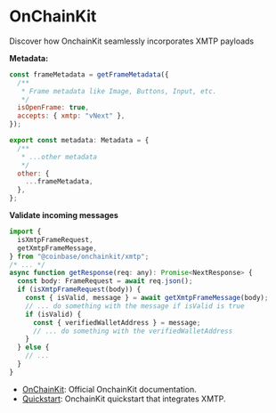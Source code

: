 # OnChainKit

Discover how OnchainKit seamlessly incorporates XMTP payloads

**Metadata:**

```jsx
const frameMetadata = getFrameMetadata({
  /**
   * Frame metadata like Image, Buttons, Input, etc.
   */
  isOpenFrame: true,
  accepts: { xmtp: "vNext" },
});

export const metadata: Metadata = {
  /**
   * ...other metadata
   */
  other: {
    ...frameMetadata,
  },
};
```

**Validate incoming messages**

```jsx
import {
  isXmtpFrameRequest,
  getXmtpFrameMessage,
} from "@coinbase/onchainkit/xmtp";
/* ... */
async function getResponse(req: any): Promise<NextResponse> {
  const body: FrameRequest = await req.json();
  if (isXmtpFrameRequest(body)) {
    const { isValid, message } = await getXmtpFrameMessage(body);
    // ... do something with the message if isValid is true
    if (isValid) {
      const { verifiedWalletAddress } = message;
      // ... do something with the verifiedWalletAddress
    }
  } else {
    // ...
  }
}
```

- [OnChainKit](https://onchainkit.xyz/xmtp/introduction): Official OnchainKit documentation.
- [Quickstart](https://github.com/daria-github/a-frame-in-100-lines/): OnchainKit quickstart that integrates XMTP.
